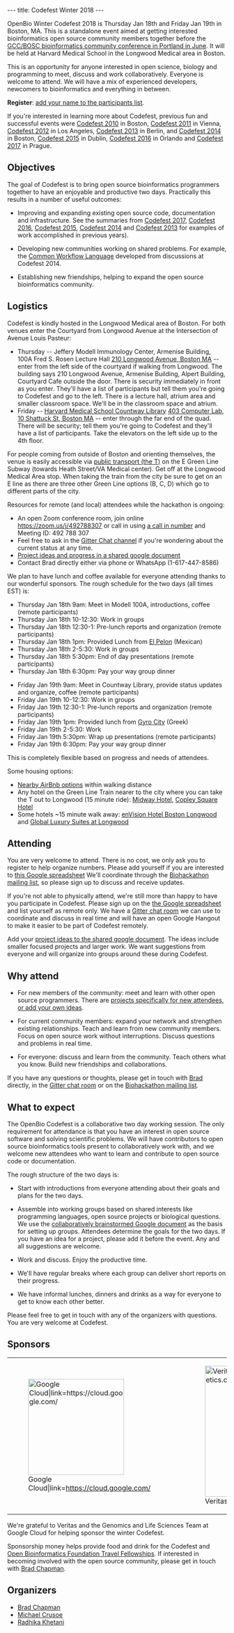 ---
title: Codefest Winter 2018
---

OpenBio Winter Codefest 2018 is Thursday Jan 18th and Friday Jan 19th in Boston, MA. This is a standalone event aimed at getting interested bioinformatics open source community members together before the [https://gccbosc2018.sched.com/ GCC/BOSC bioinformatics community conference in Portland in June]. It will be held at Harvard Medical School in the Longwood Medical area in Boston.

This is an opportunity for anyone interested in open science, biology and programming to meet, discuss and work collaboratively. Everyone is welcome to attend. We will have a mix of experienced developers, newcomers to bioinformatics and everything in between.

'''Register''': [https://docs.google.com/spreadsheets/d/1o4xDUgl2iu_CgFuDpB1swtG8XVZK3aifvKlhh5qagyI/edit?usp=sharing add your name to the participants list].

If you're interested in learning more about Codefest, previous fun and successful events were [[Codefest 2010]] in Boston, [[Codefest 2011]] in Vienna, [[Codefest 2012]] in Los Angeles, [[Codefest 2013]] in Berlin, and [[Codefest 2014]] in Boston, [[Codefest 2015]] in Dublin, [[Codefest 2016]] in Orlando and [[Codefest 2017]] in Prague.

== Objectives ==

The goal of Codefest is to bring open source bioinformatics programmers together to have an enjoyable and productive two days. Practically this results in a number of useful outcomes:

* Improving and expanding existing open source code, documentation and infrastructure. See the summaries from [https://www.open-bio.org/wiki/Codefest_2017#Outcomes Codefest 2017], [https://www.open-bio.org/wiki/Codefest_2016#Outcomes Codefest 2016], [https://www.open-bio.org/wiki/Codefest_2015#Outcomes Codefest 2015], [https://docs.google.com/presentation/d/114yvrK0Veasc_ns_rg484j2xxRi1h7wNlU2XKONuUqY/edit Codefest 2014] and [http://bcb.io/2013/07/18/summary-from-bioinformatics-open-science-codefest-2013-tools-infrastructure-standards-and-visualization/ Codefest 2013] for examples of work accomplished in previous years).

* Developing new communities working on shared problems. For example, the [https://groups.google.com/forum/#!forum/common-workflow-language Common Workflow Language] developed from discussions at Codefest 2014.

* Establishing new friendships, helping to expand the open source bioinformatics community.

== Logistics ==

Codefest is kindly hosted in the Longwood Medical area of Boston. For both venues enter the Courtyard from Longwood Avenue at the Intersection of Avenue Louis Pasteur:

* Thursday -- Jeffery Modell Immunology Center, Armenise Building, 100A Fred S. Rosen Lecture Hall [https://goo.gl/maps/KJst8xVDF5o 210 Longwood Avenue, Boston MA] -- enter from the left side of the courtyard if walking from Longwood. The building says 210 Longwood Avenue, Armenise Building, Alpert Building, Courtyard Cafe outside the door. There is security immediately in front as you enter. They'll have a list of participants but tell them you're going to Codefest and go to the left. There is a lecture hall, atrium area and smaller classroom space. We'll be in the classroom space and atrium. 
* Friday -- [https://www.countway.harvard.edu/ Harvard Medical School Countway Library] [https://goo.gl/maps/u5wZ91orBWB2 403 Computer Lab, 10 Shattuck St, Boston MA] -- enter through the far end of the quad. There will be security; tell them you're going to Codefest and they'll have a list of participants. Take the elevators on the left side up to the 4th floor.

For people coming from outside of Boston and orienting themselves, the venue is easily accessible via [https://mbta.com/ public transport (the T)] on the E Green Line Subway (towards Heath Street/VA Medical center). Get off at the Longwood Medical Area stop. When taking the train from the city be sure to get on an E line as there are three other Green Line options (B, C, D) which go to different parts of the city.

Resources for remote (and local) attendees while the hackathon is ongoing:

* An open Zoom conference room, join online https://zoom.us/j/492788307 or call in using [https://zoom.us/zoomconference?m=Nu1peoDtE_k9lyG8sZeQrdeeHXXiEbag a call in number] and Meeting ID: 492 788 307
* Feel free to ask in the [https://gitter.im/chapmanb/obf-codefest Gitter Chat channel] if you're wondering about the current status at any time.
* [https://docs.google.com/document/d/1RlDUWRFqMcy4V2vvkA1_ENsVo6TXge2wIO_Nf73Itk0/edit?usp=sharing Project ideas and progress in a shared google document]
* Contact Brad directly either via phone or WhatsApp (1-617-447-8586)

We plan to have lunch and coffee available for everyone attending thanks to our wonderful sponsors. The rough schedule for the two days (all times EST) is:

* Thursday Jan 18th 9am: Meet in Modell 100A, introductions, coffee (remote participants)
* Thursday Jan 18th 10-12:30: Work in groups
* Thursday Jan 18th 12:30-1: Pre-lunch reports and organization (remote participants)
* Thursday Jan 18th 1pm: Provided Lunch from [https://elpelon.com/ El Pelon] (Mexican)
* Thursday Jan 18th 2-5:30: Work in groups
* Thursday Jan 18th 5:30pm: End of day presentations (remote participants)
* Thursday Jan 18th 6:30pm: Pay your way group dinner

* Friday Jan 19th 9am: Meet in Countway Library, provide status updates and organize, coffee (remote participants)
* Friday Jan 19th 10-12:30: Work in groups
* Friday Jan 19th 12:30-1: Pre-lunch reports and organization (remote participants)
* Friday Jan 19th 1pm: Provided lunch from [https://gyrocity.com Gyro City] (Greek)
* Friday Jan 19th 2-5:30: Work
* Friday Jan 19th 5:30pm: Wrap up presentations (remote participants)
* Friday Jan 19th 6:30pm: Pay your way group dinner

This is completely flexible based on progress and needs of attendees. 

Some housing options:

* [http://bit.ly/2CUVcHT Nearby AirBnb options] within walking distance
* Any hotel on the Green Line Train nearer to the city where you can take the T out to Longwood (15 minute ride): [https://www.hotels.com/ho115097/?q-check-out=2018-01-20&FPQ=2&q-check-in=2018-01-17&WOE=6&WOD=3&q-room-0-children=0&tab=description&JHR=3&q-room-0-adults=1&YGF=7&MGT=3&ZSX=0&SYE=3 Midway Hotel], [https://www.hotels.com/ho114172/?q-check-out=2018-01-20&FPQ=3&q-check-in=2018-01-17&WOE=6&WOD=3&q-room-0-children=0&tab=description&JHR=5&q-room-0-adults=1&YGF=7&MGT=3&ZSX=0&SYE=3 Copley Square Hotel]
* Some hotels ~15 minute walk away: [https://www.hotels.com/ho407440/?q-check-out=2018-01-20&FPQ=3&q-check-in=2018-01-17&WOE=6&WOD=3&q-room-0-children=0&tab=description&JHR=4&q-room-0-adults=1&YGF=7&MGT=3&ZSX=0&SYE=3 enVision Hotel Boston Longwood] and [https://www.hotels.com/ho623267648/?q-check-out=2018-01-20&FPQ=2&q-check-in=2018-01-17&WOE=6&WOD=3&q-room-0-children=0&tab=description&JHR=3&q-room-0-adults=1&YGF=7&MGT=3&ZSX=0&SYE=3 Global Luxury Suites at Longwood]

== Attending ==

You are very welcome to attend. There is no cost, we only ask you to register to help organize numbers. Please add yourself if you are
interested to [https://docs.google.com/spreadsheets/d/1o4xDUgl2iu_CgFuDpB1swtG8XVZK3aifvKlhh5qagyI/edit#gid=0 this Google spreadsheet]
We'll coordinate through the [https://groups.google.com/forum/#!aboutgroup/biohackathon Biohackathon mailing list],
so please sign up to discuss and receive updates.

If you're not able to physically attend, we're still more than happy to have you participate in Codefest. Please sign up on the [https://docs.google.com/spreadsheets/d/1o4xDUgl2iu_CgFuDpB1swtG8XVZK3aifvKlhh5qagyI/edit#gid=0 the Google spreadsheet] and list yourself as remote only. We have a [https://gitter.im/chapmanb/obf-codefest Gitter chat room] we can use to coordinate and discuss in real time and will have an open Google Hangout to make it easier to be part of Codefest remotely.

Add your [https://docs.google.com/document/d/1RlDUWRFqMcy4V2vvkA1_ENsVo6TXge2wIO_Nf73Itk0/edit?usp=sharing project ideas to the shared google document]. The ideas include smaller focused projects and larger work. We want suggestions from everyone and will organize into groups around these during Codefest.

== Why attend ==

* For new members of the community: meet and learn with other open source programmers. There are [https://docs.google.com/document/d/1RlDUWRFqMcy4V2vvkA1_ENsVo6TXge2wIO_Nf73Itk0/edit?usp=sharing projects specifically for new attendees, or add your own ideas]. 

* For current community members: expand your network and strengthen existing relationships. Teach and learn from new community members. Focus on open source work without interruptions. Discuss questions and problems in real time. 

* For everyone: discuss and learn from the community. Teach others what you know. Build new friendships and collaborations.

If you have any questions or thoughts, please get in touch with [https://github.com/chapmanb Brad] directly, in the [https://gitter.im/chapmanb/obf-codefest Gitter chat room] or on the [https://groups.google.com/forum/#!aboutgroup/biohackathon Biohackathon mailing list].

== What to expect ==

The OpenBio Codefest is a collaborative two day working session. The only
requirement for attendance is that you have an interest in open source software
and solving scientific problems. We will have contributors to open source
bioinformatics tools present to collaboratively work with, and we welcome new
attendees who want to learn and contribute to open source code or documentation.

The rough structure of the two days is:

* Start with introductions from everyone attending about their goals and plans for the two days.

* Assemble into working groups based on shared interests like programming languages, open source projects or biological questions. We use the [https://docs.google.com/document/d/1RlDUWRFqMcy4V2vvkA1_ENsVo6TXge2wIO_Nf73Itk0/edit?usp=sharing collaboratively brainstormed Google document] as the basis for setting up groups. Attendees determine the goals for the two days. If you have an idea for a project, please add it before the event. Any and all suggestions are welcome.

* Work and discuss. Enjoy the productive time.

* We'll have regular breaks where each group can deliver short reports on their progress.

* We have informal lunches, dinners and drinks as a way for everyone to get to know each other better.

Please feel free to get in touch with any of the organizers with questions. You
are very welcome at Codefest.

== Sponsors ==

{|
| [[File:gcp-logo.png|220px|center|Google Cloud|link=https://cloud.google.com/]]
| &nbsp;&nbsp;&nbsp;
| [[File:Veritas.png|300px|center|Veritas|link=https://www.veritasgenetics.com/]]
|}

We're grateful to Veritas and the Genomics and Life Sciences Team at Google Cloud for helping sponsor the winter Codefest.

Sponsorship money helps provide food and drink for the Codefest and [https://github.com/OBF/obf-docs/blob/master/Travel_fellowships.md Open Bioinformatics Foundation Travel Fellowships]. If interested in becoming involved with the open source community, please get in touch with [https://github.com/chapmanb Brad Chapman].

== Organizers ==

* [http://github.com/chapmanb Brad Chapman]
* [https://twitter.com/biocrusoe Michael Crusoe]
* [https://twitter.com/rs_khetani Radhika Khetani]